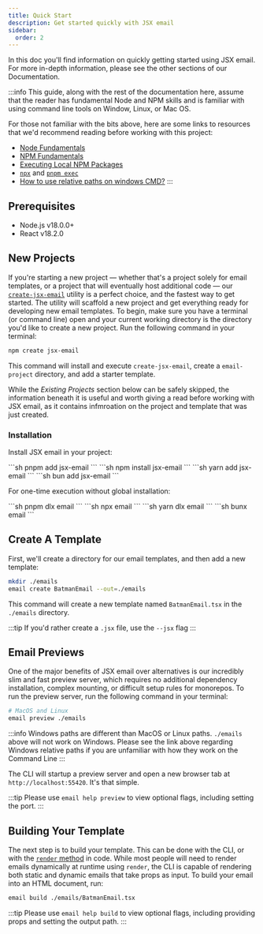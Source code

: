 ```yaml
---
title: Quick Start
description: Get started quickly with JSX email
sidebar:
  order: 2
---
```



In this doc you'll find information on quickly getting started using JSX email. For more in-depth information, please see the other sections of our Documentation.

:::info
This guide, along with the rest of the documentation here, assume that the reader has fundamental Node and NPM skills and is familiar with using command line tools on Window, Linux, or Mac OS.

For those not familiar with the bits above, here are some links to resources that we'd recommend reading before working with this project:

- [Node Fundamentals](https://www.codecademy.com/learn/learn-nodejs-fundamentals/modules/intro-to-node-js/cheatsheet)
- [NPM Fundamentals](https://nodesource.com/blog/an-absolute-beginners-guide-to-using-npm/)
- [Executing Local NPM Packages](https://jaireina.medium.com/executing-local-npm-packages-226820ad2c31)
- [`npx`](https://docs.npmjs.com/cli/v8/commands/npx) and [`pnpm exec`](https://pnpm.io/cli/exec)
- [How to use relative paths on windows CMD?](https://superuser.com/a/1270599)
:::

## Prerequisites

- Node.js v18.0.0+
- React v18.2.0

## New Projects

If you're starting a new project — whether that's a project solely for email templates, or a project that will eventually host additional code — our [`create-jsx-email`](https://github.com/shellscape/jsx-email/tree/main/packages/create-jsx-email) utility is a perfect choice, and the fastest way to get started. The utility will scaffold a new project and get everything ready for developing new email templates. To begin, make sure you have a terminal (or command line) open and your current working directory is the directory you'd like to create a new project. Run the following command in your terminal:

```sh
npm create jsx-email
```

This command will install and execute `create-jsx-email`, create a `email-project` directory, and add a starter template.

While the _Existing Projects_ section below can be safely skipped, the information beneath it is useful and worth giving a read before working with JSX email, as it contains infmroation on the project and template that was just created.

### Installation

Install JSX email in your project:

<Tabs syncKey="install">
  <TabItem label="pnpm">
    ```sh
    pnpm add jsx-email
    ```
  </TabItem>
  <TabItem label="npm">
    ```sh
    npm install jsx-email
    ```
  </TabItem>
  <TabItem label="yarn">
    ```sh
    yarn add jsx-email
    ```
  </TabItem>
  <TabItem label="bun">
    ```sh
    bun add jsx-email
    ```
  </TabItem>
</Tabs>

For one-time execution without global installation:

<Tabs syncKey="install">
  <TabItem label="pnpm">
    ```sh
    pnpm dlx email <command>
    ```
  </TabItem>
  <TabItem label="npm">
    ```sh
    npx email <command>
    ```
  </TabItem>
  <TabItem label="yarn">
    ```sh
    yarn dlx email <command>
    ```
  </TabItem>
  <TabItem label="bun">
    ```sh
    bunx email <command>
    ```
  </TabItem>
</Tabs>

## Create A Template

First, we'll create a directory for our email templates, and then add a new template:

```sh
mkdir ./emails
email create BatmanEmail --out=./emails
```

This command will create a new template named `BatmanEmail.tsx` in the `./emails` directory.

:::tip
If you'd rather create a `.jsx` file, use the `--jsx` flag
:::

## Email Previews

One of the major benefits of JSX email over alternatives is our incredibly slim and fast preview server, which requires no additional dependency installation, complex mounting, or difficult setup rules for monorepos. To run the preview server, run the following command in your terminal:

```sh
# MacOS and Linux
email preview ./emails
```

:::info
Windows paths are different than MacOS or Linux paths. `./emails` above will not work on Windows. Please see the link above regarding Windows relative paths if you are unfamiliar with how they work on the Command Line
:::

The CLI will startup a preview server and open a new browser tab at `http://localhost:55420`. It's that simple.

:::tip
Please use `email help preview` to view optional flags, including setting the port.
:::

## Building Your Template

The next step is to build your template. This can be done with the CLI, or with the [`render` method](/docs/core/render) in code. While most people will need to render emails dynamically at runtime using `render`, the CLI is capable of rendering both static and dynamic emails that take props as input. To build your email into an HTML document, run:

```sh
email build ./emails/BatmanEmail.tsx
```

:::tip
Please use `email help build` to view optional flags, including providing props and setting the output path.
:::
